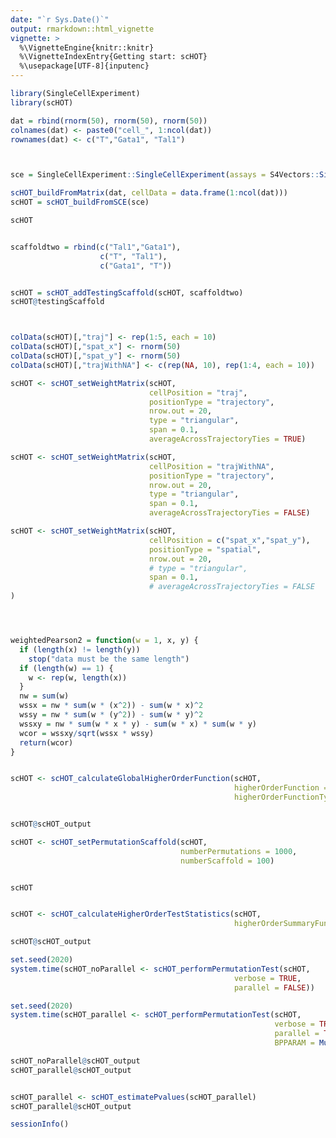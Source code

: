 ```yaml
---
date: "`r Sys.Date()`"
output: rmarkdown::html_vignette
vignette: >
  %\VignetteEngine{knitr::knitr}
  %\VignetteIndexEntry{Getting start: scHOT}
  %\usepackage[UTF-8]{inputenc}
---
```


```r
library(SingleCellExperiment)
library(scHOT)
```


```r

dat = rbind(rnorm(50), rnorm(50), rnorm(50))
colnames(dat) <- paste0("cell_", 1:ncol(dat))
rownames(dat) <- c("T","Gata1", "Tal1")



sce = SingleCellExperiment::SingleCellExperiment(assays = S4Vectors::SimpleList(counts = dat))

scHOT_buildFromMatrix(dat, cellData = data.frame(1:ncol(dat)))
scHOT = scHOT_buildFromSCE(sce)

scHOT


scaffoldtwo = rbind(c("Tal1","Gata1"),
                    c("T", "Tal1"),
                    c("Gata1", "T"))


scHOT = scHOT_addTestingScaffold(scHOT, scaffoldtwo)
scHOT@testingScaffold



colData(scHOT)[,"traj"] <- rep(1:5, each = 10)
colData(scHOT)[,"spat_x"] <- rnorm(50)
colData(scHOT)[,"spat_y"] <- rnorm(50)
colData(scHOT)[,"trajWithNA"] <- c(rep(NA, 10), rep(1:4, each = 10))

scHOT <- scHOT_setWeightMatrix(scHOT,
                               cellPosition = "traj",
                               positionType = "trajectory",
                               nrow.out = 20,
                               type = "triangular",
                               span = 0.1,
                               averageAcrossTrajectoryTies = TRUE)

scHOT <- scHOT_setWeightMatrix(scHOT,
                               cellPosition = "trajWithNA",
                               positionType = "trajectory",
                               nrow.out = 20,
                               type = "triangular",
                               span = 0.1,
                               averageAcrossTrajectoryTies = FALSE)

scHOT <- scHOT_setWeightMatrix(scHOT,
                               cellPosition = c("spat_x","spat_y"),
                               positionType = "spatial",
                               nrow.out = 20,
                               # type = "triangular",
                               span = 0.1,
                               # averageAcrossTrajectoryTies = FALSE
)




weightedPearson2 = function(w = 1, x, y) {
  if (length(x) != length(y)) 
    stop("data must be the same length")
  if (length(w) == 1) {
    w <- rep(w, length(x))
  }
  nw = sum(w)
  wssx = nw * sum(w * (x^2)) - sum(w * x)^2
  wssy = nw * sum(w * (y^2)) - sum(w * y)^2
  wssxy = nw * sum(w * x * y) - sum(w * x) * sum(w * y)
  wcor = wssxy/sqrt(wssx * wssy)
  return(wcor)
}


scHOT <- scHOT_calculateGlobalHigherOrderFunction(scHOT, 
                                                  higherOrderFunction = weightedPearson2,
                                                  higherOrderFunctionType = "weighted")


scHOT@scHOT_output

scHOT <- scHOT_setPermutationScaffold(scHOT, 
                                      numberPermutations = 1000,
                                      numberScaffold = 100)


scHOT


scHOT <- scHOT_calculateHigherOrderTestStatistics(scHOT,
                                                  higherOrderSummaryFunction = sd)

scHOT@scHOT_output

set.seed(2020)
system.time(scHOT_noParallel <- scHOT_performPermutationTest(scHOT, 
                                                  verbose = TRUE,
                                                  parallel = FALSE))

set.seed(2020)
system.time(scHOT_parallel <- scHOT_performPermutationTest(scHOT, 
                                                           verbose = TRUE,
                                                           parallel = TRUE,
                                                           BPPARAM = MulticoreParam(workers = 4)))

scHOT_noParallel@scHOT_output
scHOT_parallel@scHOT_output


scHOT_parallel <- scHOT_estimatePvalues(scHOT_parallel)
scHOT_parallel@scHOT_output
```


<!-- ```{r} -->

<!-- sce = SingleCellExperiment::SingleCellExperiment(assays = S4Vectors::SimpleList(counts = dat)) -->

<!-- scHOT_buildFromMatrix(dat, cellData = data.frame(1:ncol(dat))) -->


<!-- scHOT = scHOT_buildFromSCE(sce) -->

<!-- scaffoldtwo = rbind(c("Tal1","Gata1"), -->
<!--                     c("T", "Tal1"), -->
<!--                     c("Gata1", "T")) -->

<!-- scHOT = scHOT_addTestingScaffold(scHOT, scaffoldtwo) -->

<!-- colData(scHOT)[,"traj"] <- rep(1:5, each = 10) -->
<!-- colData(scHOT)[,"spat_x"] <- rnorm(50) -->
<!-- colData(scHOT)[,"spat_y"] <- rnorm(50) -->
<!-- colData(scHOT)[,"trajWithNA"] <- c(rep(NA, 10), rep(1:4, each = 10)) -->

<!-- scHOT <- scHOT_setWeightMatrix(scHOT, -->
<!--                                cellPosition = "traj", -->
<!--                                positionType = "trajectory", -->
<!--                                nrow.out = 20, -->
<!--                                type = "triangular", -->
<!--                                span = 0.1, -->
<!--                                averageAcrossTrajectoryTies = TRUE) -->

<!-- scHOT <- scHOT_calculateGlobalHigherOrderFunction(scHOT,  -->
<!--                                                   higherOrderFunction = weightedPearson2, -->
<!--                                                   higherOrderFunctionType = "weighted") -->


<!-- scHOT <- scHOT_setPermutationScaffold(scHOT,  -->
<!--                                       numberPermutations = 1000, -->
<!--                                       numberScaffold = 100) -->


<!-- scHOT <- scHOT_calculateHigherOrderTestStatistics(scHOT, -->
<!--                                                   higherOrderSummaryFunction = sd) -->

<!-- scHOT <- scHOT_performPermutationTest(scHOT,  -->
<!--                                       verbose = TRUE, -->
<!--                                       parallel = TRUE, -->
<!--                                       BPPARAM = MulticoreParam(workers = 4)) -->

<!-- scHOT <- scHOT_estimatePvalues(scHOT) -->

<!-- ``` -->


<!-- ```{r} -->

<!-- sce = SingleCellExperiment::SingleCellExperiment(assays = S4Vectors::SimpleList(counts = SKCM)) -->

<!-- scHOT = scHOT_buildFromSCE(sce) -->

<!-- scHOT -->



<!-- STRING_subset <- STRING[sample(nrow(STRING), 30),] -->
<!-- scHOT = scHOT_addTestingScaffold(scHOT, STRING_subset) -->
<!-- scHOT@testingScaffold -->



<!-- colData(scHOT)[,"traj"] <- c(rep(1, 100), rep(2, 70), rep(3, 50)) -->

<!-- plotColouredExpression(scHOT, c("SKP1", "SKP2"), "traj", n = 2) -->

<!-- plotColouredExpression(scHOT, c("SKP1", "SKP2"), NULL, n = 3) -->


<!-- plotOrderedExpression(scHOT, c("SKP1", "SKP2"), branches = "traj", facet = "branch") -->
<!-- plotOrderedExpression(scHOT, c("SKP1", "SKP2"), facet = FALSE) -->


<!-- scHOT <- scHOT_setWeightMatrix(scHOT, -->
<!--                                cellPosition = "traj", -->
<!--                                positionType = "trajectory", -->
<!--                                nrow.out = 20, -->
<!--                                type = "triangular", -->
<!--                                span = 0.1, -->
<!--                                averageAcrossTrajectoryTies = TRUE) -->

<!-- scHOT <- scHOT_calculateGlobalHigherOrderFunction(scHOT,  -->
<!--                                                   higherOrderFunction = weightedPearson2, -->
<!--                                                   higherOrderFunctionType = "weighted") -->


<!-- scHOT <- scHOT_setPermutationScaffold(scHOT,  -->
<!--                                       numberPermutations = 1000, -->
<!--                                       numberScaffold = 100) -->


<!-- scHOT <- scHOT_calculateHigherOrderTestStatistics(scHOT, -->
<!--                                                   higherOrderSummaryFunction = sd) -->

<!-- scHOT <- scHOT_performPermutationTest(scHOT,  -->
<!--                                       verbose = TRUE, -->
<!--                                       parallel = TRUE, -->
<!--                                       BPPARAM = MulticoreParam(workers = 2)) -->

<!-- scHOT <- scHOT_estimatePvalues(scHOT) -->

<!-- SKCM_graph = graph.edgelist(STRING_subset, directed = FALSE) -->
<!-- plotEgoNetwork(scHOT, hubnode = c("MCM5"), network = SKCM_graph) -->
<!-- ``` -->


```r
sessionInfo()
```

